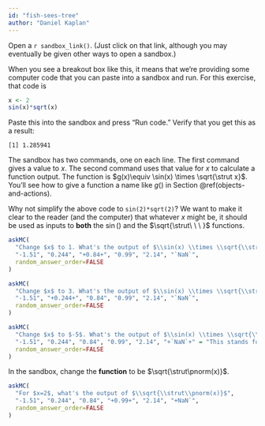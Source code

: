 ```yaml
---
id: "fish-sees-tree"
author: "Daniel Kaplan"
---
```


Open a `r sandbox_link()`. (Just click on that link, although you may eventually be given other ways to open a sandbox.)

::: {.scaffolding}
When you see a breakout box like this, it means that we're providing some computer code that you can paste into a sandbox and run. For this exercise, that code is

```r
x <- 2
sin(x)*sqrt(x)
```

Paste this into the sandbox and press "Run code." Verify that you get this as a result:

`[1] 1.285941`
:::

The sandbox has two commands, one on each line. The first command gives a value to $x$. The second command uses that value for $x$ to calculate a function output. The function is $g(x)\equiv \sin(x) \times \sqrt{\strut x}$. You'll see how to give a function a name like $g()$ in Section \@ref(objects-and-actions). 

::: {.why}
Why not simplify the above code to `sin(2)*sqrt(2)`? We want to make it clear to the reader (and the computer) that whatever $x$ might be, it should be used as inputs to **both** the $\sin()$ and the $\sqrt{\strut\ \ \ }$ functions.
:::

```r
askMC(
  "Change $x$ to 1. What's the output of $\\sin(x) \\times \\sqrt{\\strut x}$",
  "-1.51", "0.244", "+0.84+", "0.99", "2.14", "`NaN`",
  random_answer_order=FALSE
)
```

```r
askMC(
  "Change $x$ to 3. What's the output of $\\sin(x) \\times \\sqrt{\\strut x}$",
  "-1.51", "+0.244+", "0.84", "0.99", "2.14", "`NaN`",
  random_answer_order=FALSE
)
```

```r
askMC(
  "Change $x$ to $-5$. What's the output of $\\sin(x) \\times \\sqrt{\\strut x}$",
  "-1.51", "0.244", "0.84", "0.99", "2.14", "+`NaN`+" = "This stands for Not-a-Number, which is what you get when you calculate the square root of a negative input.",
  random_answer_order=FALSE
)
```

In the sandbox, change the **function** to be $\sqrt{\strut\pnorm(x)}$.

```r
askMC(
  "For $x=2$, what's the output of $\\sqrt{\\strut\\pnorm(x)}$",
  "-1.51", "0.244", "0.84", "+0.99+", "2.14", "+NaN`",
  random_answer_order=FALSE
)
```
